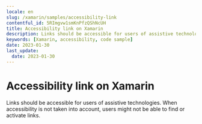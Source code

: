 ```yaml
---
locale: en
slug: /xamarin/samples/accessibility-link
contentful_id: 5RImgvw1smKnPfzQShNcUH
title: Accessibility link on Xamarin
description: Links should be accessible for users of assistive technologies.
keywords: [Xamarin, accessibility, code sample]
date: 2023-01-30
last_update:
  date: 2023-01-30
---
```


# Accessibility link on Xamarin

Links should be accessible for users of assistive technologies. When accessibility is not taken into account, users might not be able to find or activate links.

<CodeSample id="accessibility-link" platform="xamarin" locale="en"/>
